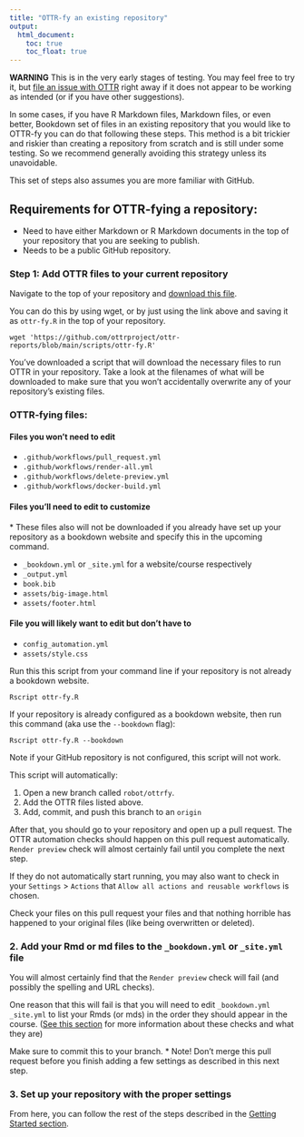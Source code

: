 ```yaml
---
title: "OTTR-fy an existing repository"
output:
  html_document:
    toc: true
    toc_float: true
---
```


**WARNING** This is in the very early stages of testing. You may feel free to try it, but [file an issue with OTTR](https://github.com/ottrproject/OTTR_Template/issues/new/choose) right away if it does not appear to be working as intended (or if you have other suggestions).

In some cases, if you have R Markdown files, Markdown files, or even better, Bookdown set of files in an existing repository that you would like to OTTR-fy you can do that following these steps.
This method is a bit trickier and riskier than creating a repository from scratch and is still under some testing. So we recommend generally avoiding this strategy unless its unavoidable.

This set of steps also assumes you are more familiar with GitHub.


## Requirements for OTTR-fying a repository:

- Need to have either Markdown or R Markdown documents in the top of your repository that you are seeking to publish.
- Needs to be a public GitHub repository.

### Step 1: Add OTTR files to your current repository

Navigate to the top of your repository and [download this file](https://github.com/ottrproject/ottr-reports/blob/main/scripts/ottr-fy.R).

You can do this by using wget, or by just using the link above and saving it as `ottr-fy.R` in the top of your repository.
```
wget 'https://github.com/ottrproject/ottr-reports/blob/main/scripts/ottr-fy.R'
```

You've downloaded a script that will download the necessary files to run OTTR in your repository. Take a look at the filenames of what will be downloaded to make sure that you won't accidentally overwrite any of your repository's existing files.

### OTTR-fying files:

#### Files you won't need to edit

- `.github/workflows/pull_request.yml`
- `.github/workflows/render-all.yml`
- `.github/workflows/delete-preview.yml`
- `.github/workflows/docker-build.yml`

#### Files you'll need to edit to customize
\* These files also will not be downloaded if you already have set up your repository as a bookdown website and specify this in the upcoming command.

- `_bookdown.yml` or `_site.yml` for a website/course respectively
- `_output.yml`
- `book.bib`
- `assets/big-image.html`
- `assets/footer.html`

#### File you will likely want to edit but don't have to

- `config_automation.yml`
- `assets/style.css`

Run this this script from your command line if your repository is not already a bookdown website.
```
Rscript ottr-fy.R
```
If your repository is already configured as a bookdown website, then run this command (aka use the `--bookdown` flag):
```
Rscript ottr-fy.R --bookdown
```
Note if your GitHub repository is not configured, this script will not work.

This script will automatically:

1. Open a new branch called `robot/ottrfy`.
2. Add the OTTR files listed above.
3. Add, commit, and push this branch to an `origin`

After that, you should go to your repository and open up a pull request.
The OTTR automation checks should happen on this pull request automatically.
`Render preview` check will almost certainly fail until you complete the next step.

If they do not automatically start running, you may also want to check in your `Settings` > `Actions` that `Allow all actions and reusable workflows` is chosen.  

Check your files on this pull request your files and that nothing horrible has happened to your original files (like being overwritten or deleted).

### 2. Add your Rmd or md files to the `_bookdown.yml` or `_site.yml` file

You will almost certainly find that the `Render preview` check will fail (and possibly the spelling and URL checks).

One reason that this will fail is that you will need to edit `_bookdown.yml` `_site.yml` to list your Rmds (or mds) in the order they should appear in the course. ([See this section](https://www.ottrproject.org/customize-robots.html#Pull_request_checks:) for more information about these checks and what they are)

Make sure to commit this to your branch.
*\ Note! Don't merge this pull request before you finish adding a few settings as described in this next step.

### 3. Set up your repository with the proper settings

From here, you can follow the rest of the steps described in the [Getting Started section](https://www.ottrproject.org/getting_started.html#Starting_a_new_OTTR_websitecourse).
